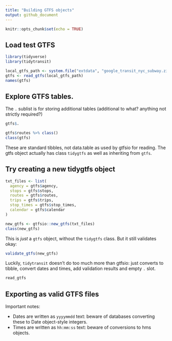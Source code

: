 ```yaml
---
title: "Building GTFS objects"
output: github_document
---
```


```r
knitr::opts_chunk$set(echo = TRUE)
```

## Load test GTFS

```r
library(tidyverse)
library(tidytransit)

local_gtfs_path <- system.file("extdata", "google_transit_nyc_subway.zip", package = "tidytransit")
gtfs <- read_gtfs(local_gtfs_path)
names(gtfs)

```

## Explore GTFS tables.

The `.` sublist is for storing additional tables (additional to what? anything not strictly required?)

```r
gtfs$.
```

```r
gtfs$routes %>% class()
class(gtfs)
```

These are standard tibbles, not data.table as used by gtfsio for reading. The gtfs object actually has class `tidygtfs` as well as inheriting from `gtfs`.

## Try creating a new tidygtfs object

```r
txt_files <- list(
  agency = gtfs$agency,
  stops = gtfs$stops,
  routes = gtfs$routes,
  trips = gtfs$trips,
  stop_times = gtfs$stop_times,
  calendar = gtfs$calendar
)

new_gtfs <- gtfsio::new_gtfs(txt_files)
class(new_gtfs)

```

This is *just* a `gtfs` object, without the `tidygtfs` class. But it still validates okay:

```r
validate_gtfs(new_gtfs)
```

Luckily, `tidytransit` doesn't do too much more than gtfsio: just converts to tibble, convert dates and times, add validation results and empty `.` slot.

```r
read_gtfs
```

## Exporting as valid GTFS files

Important notes:

* Dates are written as `yyyymmdd` text: beware of databases converting these to Date object-style integers.
* Times are written as `hh:mm:ss` text: beware of conversions to hms objects.